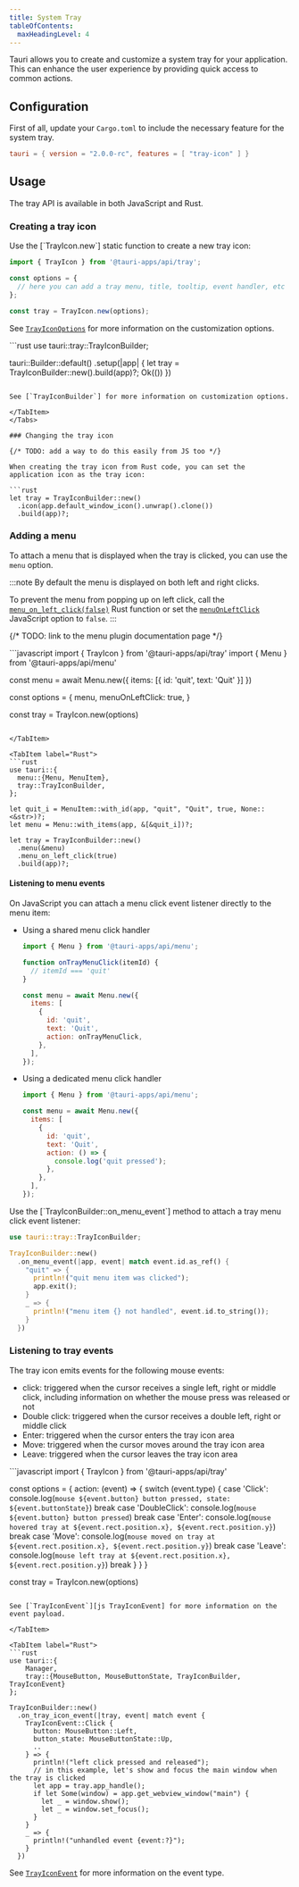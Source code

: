 ```yaml
---
title: System Tray
tableOfContents:
  maxHeadingLevel: 4
---
```



Tauri allows you to create and customize a system tray for your application.
This can enhance the user experience by providing quick access to common actions.

## Configuration

First of all, update your `Cargo.toml` to include the necessary feature for the system tray.

```toml title="src-tauri/Cargo.toml"
tauri = { version = "2.0.0-rc", features = [ "tray-icon" ] }
```

## Usage

The tray API is available in both JavaScript and Rust.

### Creating a tray icon

<Tabs>
<TabItem label="JavaScript">
Use the [`TrayIcon.new`] static function to create a new tray icon:

```javascript
import { TrayIcon } from '@tauri-apps/api/tray';

const options = {
  // here you can add a tray menu, title, tooltip, event handler, etc
};

const tray = TrayIcon.new(options);
```

See [`TrayIconOptions`] for more information on the customization options.

</TabItem>

<TabItem label="Rust">
```rust
use tauri::tray::TrayIconBuilder;

tauri::Builder::default()
.setup(|app| {
let tray = TrayIconBuilder::new().build(app)?;
Ok(())
})

````

See [`TrayIconBuilder`] for more information on customization options.

</TabItem>
</Tabs>

### Changing the tray icon

{/* TODO: add a way to do this easily from JS too */}

When creating the tray icon from Rust code, you can set the application icon as the tray icon:

```rust
let tray = TrayIconBuilder::new()
  .icon(app.default_window_icon().unwrap().clone())
  .build(app)?;
````

### Adding a menu

To attach a menu that is displayed when the tray is clicked, you can use the `menu` option.

:::note
By default the menu is displayed on both left and right clicks.

To prevent the menu from popping up on left click, call the [`menu_on_left_click(false)`][TrayIconBuilder::menu_on_left_click] Rust function
or set the [`menuOnLeftClick`] JavaScript option to `false`.
:::

{/* TODO: link to the menu plugin documentation page */}

<Tabs>
<TabItem label="JavaScript">
```javascript
import { TrayIcon } from '@tauri-apps/api/tray'
import { Menu } from '@tauri-apps/api/menu'

const menu = await Menu.new({
items: [{
id: 'quit',
text: 'Quit'
}]
})

const options = {
menu,
menuOnLeftClick: true,
}

const tray = TrayIcon.new(options)

````

</TabItem>

<TabItem label="Rust">
```rust
use tauri::{
  menu::{Menu, MenuItem},
  tray::TrayIconBuilder,
};

let quit_i = MenuItem::with_id(app, "quit", "Quit", true, None::<&str>)?;
let menu = Menu::with_items(app, &[&quit_i])?;

let tray = TrayIconBuilder::new()
  .menu(&menu)
  .menu_on_left_click(true)
  .build(app)?;
````

</TabItem>
</Tabs>

#### Listening to menu events

<Tabs>
<TabItem label="JavaScript">
On JavaScript you can attach a menu click event listener directly to the menu item:

- Using a shared menu click handler

  ```javascript
  import { Menu } from '@tauri-apps/api/menu';

  function onTrayMenuClick(itemId) {
    // itemId === 'quit'
  }

  const menu = await Menu.new({
    items: [
      {
        id: 'quit',
        text: 'Quit',
        action: onTrayMenuClick,
      },
    ],
  });
  ```

- Using a dedicated menu click handler

  ```javascript
  import { Menu } from '@tauri-apps/api/menu';

  const menu = await Menu.new({
    items: [
      {
        id: 'quit',
        text: 'Quit',
        action: () => {
          console.log('quit pressed');
        },
      },
    ],
  });
  ```

</TabItem>

<TabItem label="Rust">
Use the [`TrayIconBuilder::on_menu_event`] method to attach a tray menu click event listener:

```rust
use tauri::tray::TrayIconBuilder;

TrayIconBuilder::new()
  .on_menu_event(|app, event| match event.id.as_ref() {
    "quit" => {
      println!("quit menu item was clicked");
      app.exit();
    }
    _ => {
      println!("menu item {} not handled", event.id.to_string());
    }
  })
```

</TabItem>
</Tabs>

### Listening to tray events

The tray icon emits events for the following mouse events:

- click: triggered when the cursor receives a single left, right or middle click, including information on whether the mouse press was released or not
- Double click: triggered when the cursor receives a double left, right or middle click
- Enter: triggered when the cursor enters the tray icon area
- Move: triggered when the cursor moves around the tray icon area
- Leave: triggered when the cursor leaves the tray icon area

<Tabs>
<TabItem label="JavaScript">
```javascript
import { TrayIcon } from '@tauri-apps/api/tray'

const options = {
action: (event) => {
switch (event.type) {
case 'Click':
console.log(`mouse ${event.button} button pressed, state: ${event.buttonState}`)
break
case 'DoubleClick':
console.log(`mouse ${event.button} button pressed`)
break
case 'Enter':
console.log(`mouse hovered tray at ${event.rect.position.x}, ${event.rect.position.y}`)
break
case 'Move':
console.log(`mouse moved on tray at ${event.rect.position.x}, ${event.rect.position.y}`)
break
case 'Leave':
console.log(`mouse left tray at ${event.rect.position.x}, ${event.rect.position.y}`)
break
}
}
}

const tray = TrayIcon.new(options)

````

See [`TrayIconEvent`][js TrayIconEvent] for more information on the event payload.

</TabItem>

<TabItem label="Rust">
```rust
use tauri::{
    Manager,
    tray::{MouseButton, MouseButtonState, TrayIconBuilder, TrayIconEvent}
};

TrayIconBuilder::new()
  .on_tray_icon_event(|tray, event| match event {
    TrayIconEvent::Click {
      button: MouseButton::Left,
      button_state: MouseButtonState::Up,
      ..
    } => {
      println!("left click pressed and released");
      // in this example, let's show and focus the main window when the tray is clicked
      let app = tray.app_handle();
      if let Some(window) = app.get_webview_window("main") {
        let _ = window.show();
        let _ = window.set_focus();
      }
    }
    _ => {
      println!("unhandled event {event:?}");
    }
  })
````

See [`TrayIconEvent`][rust TrayIconEvent] for more information on the event type.

</TabItem>
</Tabs>

[`TrayIcon.new`]: /reference/javascript/api/namespacetray/#new
[`TrayIconOptions`]: /reference/javascript/api/namespacetray/#trayiconoptions
[`TrayIconBuilder`]: https://docs.rs/tauri/2.0.0-rc/tauri/tray/struct.TrayIconBuilder.html
[TrayIconBuilder::menu_on_left_click]: https://docs.rs/tauri/2.0.0-rc/tauri/tray/struct.TrayIconBuilder.html#method.menu_on_left_click
[`menuOnLeftClick`]: http://localhost:4321/reference/javascript/api/namespacetray/#properties-1
[`TrayIconBuilder::on_menu_event`]: https://docs.rs/tauri/2.0.0-rc/tauri/tray/struct.TrayIconBuilder.html#method.on_menu_event
[js TrayIconEvent]: /reference/javascript/api/namespacetray/#trayiconevent
[rust TrayIconEvent]: https://docs.rs/tauri/2.0.0-rc/tauri/tray/enum.TrayIconEvent.html
